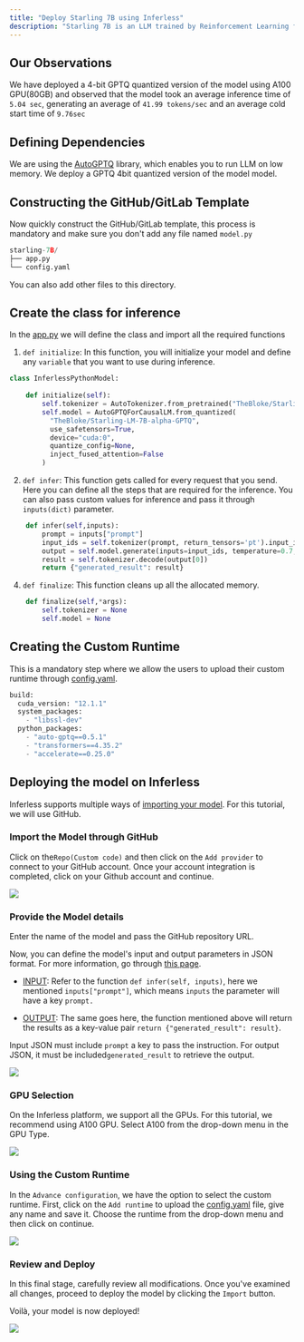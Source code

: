 ```yaml
---
title: "Deploy Starling 7B using Inferless"
description: "Starling 7B is an LLM trained by Reinforcement Learning from AI Feedback (RLAIF). Starling-7B-alpha scores 8.09 in MT Bench with GPT-4 as a judge, outperforming every model to date on MT-Bench"
---
```


## Our Observations

We have deployed a 4-bit GPTQ quantized version of the model using A100 GPU(80GB) and observed that the model took an average inference time of `5.04 sec`, generating an average of `41.99 tokens/sec` and an average cold start time of `9.76sec`

## Defining Dependencies

We are using the [AutoGPTQ](https://github.com/PanQiWei/AutoGPTQ/) library, which enables you to run LLM on low memory. We deploy a GPTQ 4bit quantized version of the model model.

## Constructing the GitHub/GitLab Template

Now quickly construct the GitHub/GitLab template, this process is mandatory and make sure you don't add any file named `model.py`

```python
starling-7B/
├── app.py
└── config.yaml
```

You can also add other files to this directory.

## Create the class for inference

In the [app.py](https://github.com/inferless/inferless%5Ftutorials/blob/main/text%5Fgeneration/Starling-LM-7B/app.py) we will define the class and import all the required functions

1.  `def initialize`: In this function, you will initialize your model and define any `variable` that you want to use during inference.

```python
class InferlessPythonModel:
    
    def initialize(self):
        self.tokenizer = AutoTokenizer.from_pretrained("TheBloke/Starling-LM-7B-alpha-GPTQ", use_fast=True)
        self.model = AutoGPTQForCausalLM.from_quantized(
          "TheBloke/Starling-LM-7B-alpha-GPTQ",
          use_safetensors=True,
          device="cuda:0",
          quantize_config=None,
          inject_fused_attention=False
        )

```

2.  `def infer`: This function gets called for every request that you send. Here you can define all the steps that are required for the inference. You can also pass custom values for inference and pass it through `inputs(dict)` parameter.

```python
    def infer(self,inputs):
        prompt = inputs["prompt"]
        input_ids = self.tokenizer(prompt, return_tensors='pt').input_ids.cuda()
        output = self.model.generate(inputs=input_ids, temperature=0.7, max_new_tokens=200)
        result = self.tokenizer.decode(output[0])
        return {"generated_result": result}
```

4.  `def finalize`: This function cleans up all the allocated memory.

```python
    def finalize(self,*args):
        self.tokenizer = None
        self.model = None
```

## Creating the Custom Runtime

This is a mandatory step where we allow the users to upload their custom runtime through [config.yaml](https://github.com/inferless/inferless%5Ftutorials/blob/main/video%5Fgeneration/Stable-Video/config.yaml).

```python
build:
  cuda_version: "12.1.1"
  system_packages:
    - "libssl-dev"
  python_packages:
    - "auto-gptq==0.5.1"
    - "transformers==4.35.2"
    - "accelerate==0.25.0"
```

## Deploying the model on Inferless

Inferless supports multiple ways of [importing your model](https://docs.inferless.com/model-import/file-structure-requirements). For this tutorial, we will use GitHub. 

### Import the Model through GitHub

Click on the`Repo(Custom code)` and then click on the `Add provider` to connect to your GitHub account. Once your account integration is completed, click on your Github account and continue.

![](/images/starling1.png)

### Provide the Model details

Enter the name of the model and pass the GitHub repository URL. 

Now, you can define the model's input and output parameters in JSON format. For more information, go through [this page](https://docs.inferless.com/model-import/input-output-json).

* [INPUT](https://github.com/inferless/inferless%5Ftutorials/blob/main/video%5Fgeneration/Stable-Video/input.json): Refer to the function `def infer(self, inputs)`, here we mentioned `inputs["prompt"]`, which means `inputs` the parameter will have a key `prompt.`

* [OUTPUT](https://github.com/inferless/inferless%5Ftutorials/blob/main/video%5Fgeneration/Stable-Video/output.json): The same goes here, the function mentioned above will return the results as a key-value pair `return {"generated_result": result}`.

Input JSON must include `prompt` a key to pass the instruction. For output JSON, it must be included`generated_result` to retrieve the output.

![](/images/starling2.png)

### GPU Selection

On the Inferless platform, we support all the GPUs. For this tutorial, we recommend using A100 GPU. Select A100 from the drop-down menu in the GPU Type.

![](/images/starling3.png)

### Using the Custom Runtime

In the `Advance configuration`, we have the option to select the custom runtime. First, click on the `Add runtime` to upload the [config.yaml](https://github.com/inferless/inferless%5Ftutorials/blob/main/video%5Fgeneration/Stable-Video/config.yaml) file, give any name and save it. Choose the runtime from the drop-down menu and then click on continue.

![](/images/starling4.png)

### Review and Deploy

In this final stage, carefully review all modifications. Once you've examined all changes, proceed to deploy the model by clicking the `Import` button.

Voilà, your model is now deployed!


![](/gif/gif6.gif)